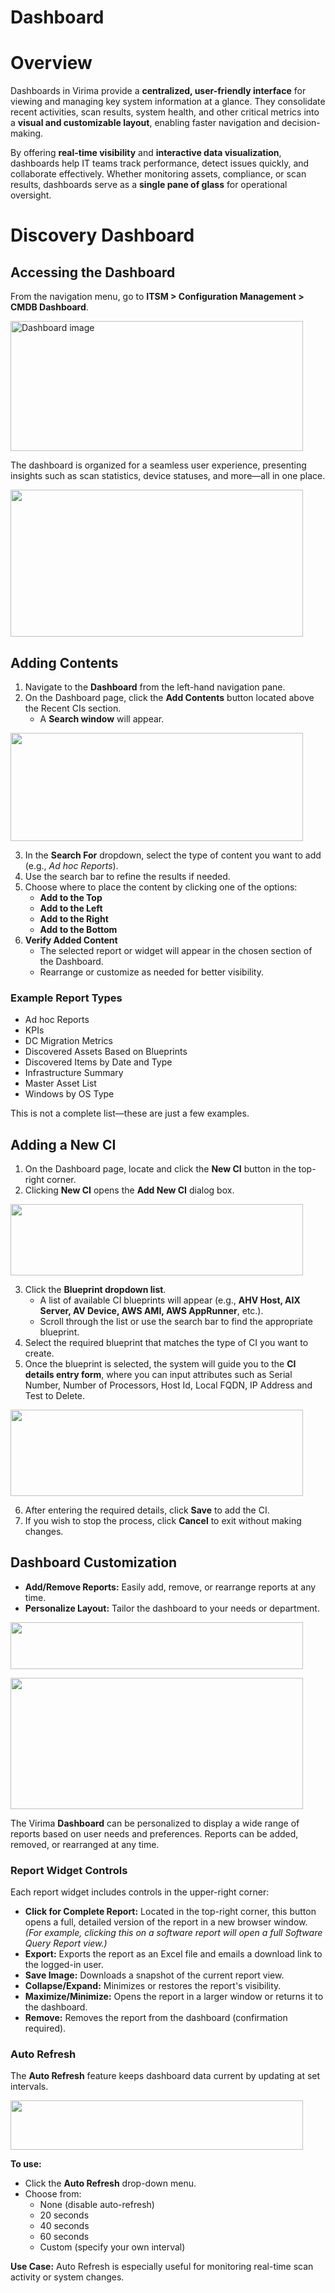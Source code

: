 # Dashboard

# Overview

Dashboards in Virima provide a **centralized, user-friendly interface** for viewing and managing key system information at a glance. They consolidate recent activities, scan results, system health, and other critical metrics into a **visual and customizable layout**, enabling faster navigation and decision-making.

By offering **real-time visibility** and **interactive data
visualization**, dashboards help IT teams track performance, detect issues quickly, and collaborate effectively. Whether monitoring assets, compliance, or scan results, dashboards serve as a **single pane of
glass** for operational oversight.

# Discovery Dashboard

## Accessing the Dashboard

From the navigation menu, go to **ITSM \> Configuration Management \>
CMDB Dashboard**.

<img
  src="/assets/images/Dashboard/media/image1-1.png"
  style="width:4.875in;height:2.16667in"
  alt="Dashboard image"
  title="Dashboard navigation"
/>

The dashboard is organized for a seamless user experience, presenting insights such as scan statistics, device statuses, and more—all in one place.

<img
  src="/assets/images/Dashboard/media/image2-1.png"
  style="width:4.875in;height:2.45in"
/>

## Adding Contents

1. Navigate to the **Dashboard** from the left-hand navigation pane.
2. On the Dashboard page, click the **Add Contents** button located above the Recent CIs section.
   - A **Search window** will appear.

<img
  src="/assets/images/Dashboard/media/image3-1.gif"
  style="width:4.875in;height:1.8in"
/>

3. In the **Search For** dropdown, select the type of content you want to add (e.g., _Ad hoc Reports_).
4. Use the search bar to refine the results if needed.
5. Choose where to place the content by clicking one of the options:
   - **Add to the Top**
   - **Add to the Left**
   - **Add to the Right**
   - **Add to the Bottom**
6. **Verify Added Content**
   - The selected report or widget will appear in the chosen section of the Dashboard.
   - Rearrange or customize as needed for better visibility.

### Example Report Types

- Ad hoc Reports
- KPIs
- DC Migration Metrics
- Discovered Assets Based on Blueprints
- Discovered Items by Date and Type
- Infrastructure Summary
- Master Asset List
- Windows by OS Type

This is not a complete list—these are just a few examples.

## Adding a New CI

1. On the Dashboard page, locate and click the **New CI** button in the top-right corner.
2. Clicking **New CI** opens the **Add New CI** dialog box.

<img
  src="/assets/images/Dashboard/media/image4-1.png"
  style="width:4.875in;height:1.19167in"
/>

3. Click the **Blueprint dropdown list**.
   - A list of available CI blueprints will appear (e.g., **AHV Host,
     AIX Server, AV Device, AWS AMI, AWS AppRunner**, etc.).
   - Scroll through the list or use the search bar to find the appropriate blueprint.
4. Select the required blueprint that matches the type of CI you want to create.
5. Once the blueprint is selected, the system will guide you to the **CI details entry form**, where you can input attributes such as Serial Number, Number of Processors, Host Id, Local FQDN, IP Address and Test to Delete.

<img
  src="/assets/images/Dashboard/media/image5-1.png"
  style="width:4.875in;height:1.43333in"
/>

6. After entering the required details, click **Save** to add the CI.
7. If you wish to stop the process, click **Cancel** to exit without making changes.

## Dashboard Customization

- **Add/Remove Reports:** Easily add, remove, or rearrange reports at any time.
- **Personalize Layout:** Tailor the dashboard to your needs or department.

<img
  src="/assets/images/Dashboard/media/image6-1.gif"
  style="width:4.875in;height:0.78333in"
/>

<img
  src="/assets/images/Dashboard/media/image7-1.gif"
  style="width:4.875in;height:2.18333in"
/>

The Virima **Dashboard** can be personalized to display a wide range of reports based on user needs and preferences. Reports can be added, removed, or rearranged at any time.

### Report Widget Controls

Each report widget includes controls in the upper-right corner:

- **Click for Complete Report:** Located in the top-right corner, this button opens a full, detailed version of the report in a new browser window.\
  _(For example, clicking this on a software report will open a full
  Software Query Report view.)_
- **Export:** Exports the report as an Excel file and emails a download link to the logged-in user.
- **Save Image:** Downloads a snapshot of the current report view.
- **Collapse/Expand:** Minimizes or restores the report's visibility.
- **Maximize/Minimize:** Opens the report in a larger window or returns it to the dashboard.
- **Remove:** Removes the report from the dashboard (confirmation required).

### Auto Refresh

The **Auto Refresh** feature keeps dashboard data current by updating at set intervals.

<img
  src="/assets/images/Dashboard/media/image8-1.gif"
  style="width:4.875in;height:0.825in"
/>

**To use:**

- Click the **Auto Refresh** drop-down menu.
- Choose from:
  - None (disable auto-refresh)
  - 20 seconds
  - 40 seconds
  - 60 seconds
  - Custom (specify your own interval)

**Use Case:** Auto Refresh is especially useful for monitoring real-time scan activity or system changes.